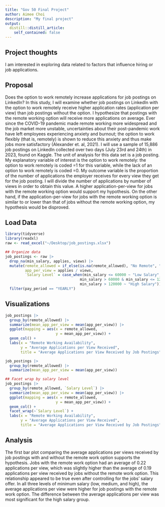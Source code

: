 ```yaml
---
title: "Gov 50 Final Project"
author: Aimee Choi
description: "My final project"
output:
  distill::distill_article:
    self_contained: false
---
```




## Project thoughts

I am interested in exploring data related to factors that influence hiring or job applications.


## Proposal

Does the option to work remotely increase applications for job postings on LinkedIn? In this study, I will examine whether job postings on LinkedIn with the option to work remotely receive higher application rates (application per view) than job postings without the option. I hypothesize that postings with the remote working option will receive more applications on average. Ever since the COVID-19 pandemic made remote working more widespread and the job market more unstable, uncertainties about their post-pandemic work have left employees experiencing anxiety and burnout; the option to work flexibly (that is, remotely) is shown to reduce this anxiety and thus make jobs more satisfactory (Alexander et. al, 2021). I will use a sample of 15,886 job postings on LinkedIn collected over two days (July 23rd and 24th) in 2023, found on Kaggle. The unit of analysis for this data set is a job posting. My explanatory variable of interest is the option to work remotely: the option to work remotely is coded =1 for this variable, while the lack of an option to work remotely is coded =0. My outcome variable is the proportion of the number of applications the employer receives for every view they get for the job posting. I will divide the number of applications by number of views in order to obtain this value. A higher application-per-view for jobs with the remote working option would support my hypothesis. On the other hand, if the application-per-view for jobs with the remote working option is similar to or lower than that of jobs without the remote working option, my hypothesis would be disproved. 

## Load Data

```r
library(tidyverse)
library(readxl)
raw <- read_excel("~/Desktop/job_postings.xlsx")

## Organize data
job_postings <- raw |>
  drop_na(min_salary, applies, views) |>
  mutate(remote_allowed = if_else(is.na(remote_allowed), "No Remote", "Remote Allowed"),
         app_per_view = applies / views,
         `Salary Level` = case_when(min_salary <= 60000 ~ "Low Salary",
                                  min_salary > 60000 & min_salary <= 120000 ~ "Medium Salary",
                                  min_salary > 120000 ~ "High Salary")) |>
  filter(pay_period == "YEARLY")
```

## Visualizations

```r
job_postings |>
  group_by(remote_allowed) |> 
  summarize(mean_app_per_view = mean(app_per_view)) |>
  ggplot(mapping = aes(x = remote_allowed,
                       y = mean_app_per_view)) +
  geom_col() +
  labs(x = "Remote Working Availability",
       y = "Average Applications per View Received",
       title = "Average Applications per View Received by Job Postings")

job_postings |>
  group_by(remote_allowed) |> 
  summarize(mean_app_per_view = mean(app_per_view))
```

```r
## Facet wrap by salary level
job_postings |>
  group_by(remote_allowed, `Salary Level`) |> 
  summarize(mean_app_per_view = mean(app_per_view)) |>
  ggplot(mapping = aes(x = remote_allowed, 
                       y = mean_app_per_view)) +
  geom_col() +
  facet_wrap(~`Salary Level`) +
  labs(x = "Remote Working Availability",
       y = "Average Applications per View Received",
       title = "Average Applications per View Received by Job Postings")
```

## Analysis

The first bar plot comparing the average applications per views received by job postings with and without the remote work option supports the hypothesis. Jobs with the remote work option had an average of 0.22 applications per view, which was slightly higher than the average of 0.19 applications per view received by jobs without the remote work option. This relationship appeared to be true even after controlling for the jobs' salary offer. In all three levels of minimum salary (low, medium, and high), the average applications per view were higher for job postings with the remote work option. The difference between the average applications per view was most significant for the high salary group. 



